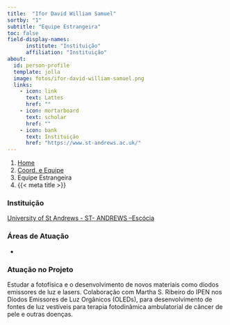 ```yaml
---
title:  "Ifor David William Samuel"
sortby: "1"
subtitle: "Equipe Estrangeira"
toc: false
field-display-names:
      institute: "Instituição"
      affiliation: "Instituição"
about:
  id: person-profile
  template: jolla
  image: fotos/ifor-david-william-samuel.png
  links:
    - icon: link
      text: Lattes
      href: ""
    - icon: mortarboard
      text: scholar
      href: ""
    - icon: bank
      text: Instituição
      href: "https://www.st-andrews.ac.uk/"
---
```


```{=html}
<nav aria-label="breadcrumb">
  <ol class="breadcrumb">
    <li class="breadcrumb-item"><a href="../../index.html">Home</a></li>
    <li class="breadcrumb-item"><a href="../coord-equipe.html">Coord. e Equipe</a></li>
    <li class="breadcrumb-item active">Equipe Estrangeira</li>
    <li class="breadcrumb-item active" aria-current="page">{{< meta title >}}</li>
  </ol>
</nav>
```
:::{#person-profile}
:::

### Instituição

[University of St Andrews - ST- ANDREWS --Escócia](https://www.st-andrews.ac.uk/)

### Áreas de Atuação

-

### Atuação no Projeto

Estudar a fotofísica e o desenvolvimento de novos materiais como diodos emissores de luz e lasers. Colaboração com Martha S. Ribeiro do IPEN nos Diodos Emissores de Luz Orgânicos (OLEDs), para desenvolvimento de fontes de luz vestíveis para terapia fotodinâmica ambulatorial de câncer de pele e outras doenças.
